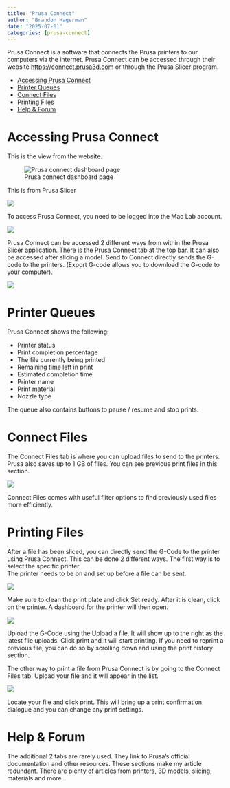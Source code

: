 ```yaml
---
title: "Prusa Connect"
author: "Brandon Hagerman"
date: "2025-07-01"
categories: [prusa-connect]
---
```


Prusa Connect is a software that connects the Prusa printers to our computers via the internet. Prusa Connect can be accessed through their website [https://connect.prusa3d.com](https://connect.prusa3d.com/) or through the Prusa Slicer program. 

- [Accessing Prusa Connect](#accessing)
- [Printer Queues](#queues)
- [Connect Files](#connect-files)
- [Printing Files](#bookmark=id.o2fop2muawqg)
- [Help & Forum](#bookmark=id.7ktddwa3dp2f)

<h1 id="accessing">Accessing Prusa Connect</h1>

This is the view from the website.   

![Prusa connect dashboard page](image.png)

This is from Prusa Slicer  

![](image2.png)

To access Prusa Connect, you need to be logged into the Mac Lab account.   

![](image3.png)

Prusa Connect can be accessed 2 different ways from within the Prusa Slicer application. There is the Prusa Connect tab at the top bar. It can also be accessed after slicing a model. Send to Connect directly sends the G-code to the printers. (Export G-code allows you to download the G-code to your computer).

![](image4.png)

<h1 id="queues">Printer Queues</h1>

Prusa Connect shows the following:

* Printer status  
* Print completion percentage  
* The file currently being printed  
* Remaining time left in print  
* Estimated completion time  
* Printer name  
* Print material  
* Nozzle type

The queue also contains buttons to pause / resume and stop prints. 

<h1 id="connect-files">Connect Files</h1>

The Connect Files tab is where you can upload files to send to the printers. Prusa also saves up to 1 GB of files. You can see previous print files in this section.

![](image5.png)

Connect Files comes with useful filter options to find previously used files more efficiently. 

<h1 id="printing-files">Printing Files</h1>

After a file has been sliced, you can directly send the G-Code to the printer using Prusa Connect. This can be done 2 different ways. The first way is to select the specific printer.   
The printer needs to be on and set up before a file can be sent.

![](image6.png)

Make sure to clean the print plate and click Set ready. After it is clean, click on the printer. A dashboard for the printer will then open.

![](image7.png)

Upload the G-Code using the Upload a file. It will show up to the right as the latest file uploads. Click print and it will start printing. If you need to reprint a previous file, you can do so by scrolling down and using the print history section. 

The other way to print a file from Prusa Connect is by going to the Connect Files tab. Upload your file and it will appear in the list.   

![](image8.png)

Locate your file and click print. This will bring up a print confirmation dialogue and you can change any print settings.   

<h1 id="help-forum">Help & Forum</h1>

The additional 2 tabs are rarely used. They link to Prusa's official documentation and other resources. These sections make my article redundant. There are plenty of articles from printers, 3D models, slicing, materials and more. 